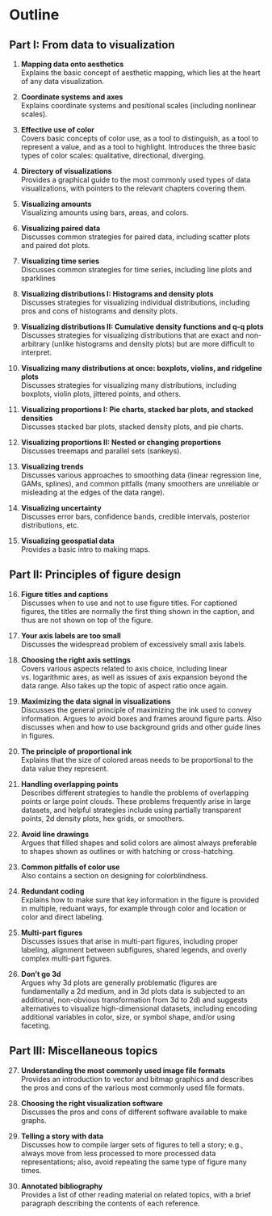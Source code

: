 # Outline {-}


## Part I: From data to visualization {-}

#. **Mapping data onto aesthetics**   
  Explains the basic concept of aesthetic mapping, which lies at the heart of any data visualization.

#. **Coordinate systems and axes**  
  Explains coordinate systems and positional scales (including nonlinear scales).
  
#. **Effective use of color**  
  Covers basic concepts of color use, as a tool to distinguish, as a tool to represent a value, and as a tool to highlight.  Introduces the three basic types of color scales: qualitative, directional, diverging.

#. **Directory of visualizations**  
  Provides a graphical guide to the most commonly used types of data visualizations, with pointers to the relevant chapters covering them.

#. **Visualizing amounts**  
  Visualizing amounts using bars, areas, and colors.

#. **Visualizing paired data**  
  Discusses common strategies for paired data, including scatter plots and paired dot plots.

#. **Visualizing time series**  
  Discusses common strategies for time series, including line plots and sparklines

#. **Visualizing distributions I: Histograms and density plots**  
  Discusses strategies for visualizing individual distributions, including pros and cons of histograms and density plots.

#. **Visualizing distributions II: Cumulative density functions and q-q plots**  
  Discusses strategies for visualizing distributions that are exact and non-arbitrary (unlike histograms and density plots) but are more difficult to interpret.

#. **Visualizing many distributions at once: boxplots, violins, and ridgeline plots**  
  Discusses strategies for visualizing many distributions, including boxplots, violin plots, jittered points, and others.

#. **Visualizing proportions I: Pie charts, stacked bar plots, and stacked densities**  
  Discusses stacked bar plots, stacked density plots, and pie charts.

#. **Visualizing proportions II: Nested or changing proportions**  
  Discusses treemaps and parallel sets (sankeys).

#. **Visualizing trends**  
  Discusses various approaches to smoothing data (linear regression line, GAMs, splines), and common pitfalls (many smoothers are unreliable or misleading at the edges of the data range).

#. **Visualizing uncertainty**  
  Discusses error bars, confidence bands, credible intervals, posterior distributions, etc.

#. **Visualizing geospatial data**  
  Provides a basic intro to making maps.
  
## Part II: Principles of figure design {-}

16. **Figure titles and captions**  
  Discusses when to use and not to use figure titles. For captioned figures, the titles are normally the first thing shown in the caption, and thus are not shown on top of the figure. 

#. **Your axis labels are too small**  
  Discusses the widespread problem of excessively small axis labels.

#. **Choosing the right axis settings**  
  Covers various aspects related to axis choice, including linear vs. logarithmic axes, as well as issues of axis expansion beyond the data range. Also takes up the topic of aspect ratio once again.

#. **Maximizing the data signal in visualizations**  
  Discusses the general principle of maximizing the ink used to convey information. Argues to avoid boxes and frames around figure parts. Also discusses when and how to use background grids and other guide lines in figures.

#. **The principle of proportional ink**  
  Explains that the size of colored areas needs to be proportional to the data value they represent.

#. **Handling overlapping points**  
  Describes different strategies to handle the problems of overlapping points or large point clouds. These problems frequently arise in large datasets, and helpful strategies include using partially transparent points, 2d density plots, hex grids, or smoothers.
  
#. **Avoid line drawings**  
  Argues that filled shapes and solid colors are almost always preferable to shapes shown as outlines or with hatching or cross-hatching.

#. **Common pitfalls of color use**  
  Also contains a section on designing for colorblindness.

#. **Redundant coding**  
  Explains how to make sure that key information in the figure is provided in multiple, reduant ways, for example through color and location or color and direct labeling.

#. **Multi-part figures**  
  Discusses issues that arise in multi-part figures, including proper labeling, alignment between subfigures, shared legends, and overly complex multi-part figures. 
  
#. **Don't go 3d**  
  Argues why 3d plots are generally problematic (figures are fundamentally a 2d medium, and in 3d plots data is subjected to an additional, non-obvious transformation from 3d to 2d) and suggests alternatives to visualize high-dimensional datasets, including encoding additional variables in color, size, or symbol shape, and/or using faceting.


## Part III: Miscellaneous topics {-}

27. **Understanding the most commonly used image file formats**  
  Provides an introduction to vector and bitmap graphics and describes the pros and cons of the various most commonly used file formats.

#. **Choosing the right visualization software**  
  Discusses the pros and cons of different software available to make graphs.
  
#. **Telling a story with data**  
  Discusses how to compile larger sets of figures to tell a story; e.g., always move from less processed to more processed data representations; also, avoid repeating the same type of figure many times.
  
#. **Annotated bibliography**  
  Provides a list of other reading material on related topics, with a brief paragraph describing the contents of each reference.
  
  
